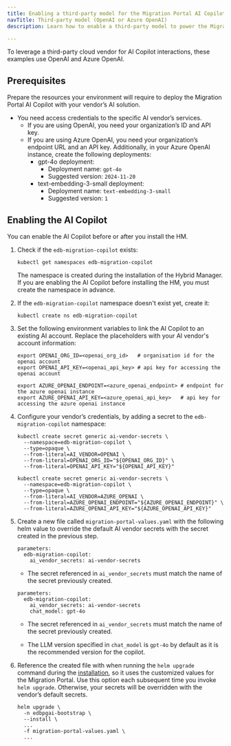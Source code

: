 ```yaml
---
title: Enabling a third-party model for the Migration Portal AI Copilot
navTitle: Third-party model (OpenAI or Azure OpenAI)
description: Learn how to enable a third-party model to power the Migration Portal AI Copilot.

---
```


To leverage a third-party cloud vendor for AI Copilot interactions, these examples use OpenAI and Azure OpenAI. 

## Prerequisites

Prepare the resources your environment will require to deploy the Migration Portal AI Copilot with your vendor’s AI solution.

-   You need access credentials to the specific AI vendor’s services.
    -   If you are using OpenAI, you need your organization’s ID and API key.
    -   If you are using Azure OpenAI, you need your organization’s endpoint URL and an API key.
        Additionally, in your Azure OpenAI instance, create the following deployments:
        -   gpt-4o deployment:
            -   Deployment name: `gpt-4o`
            -   Suggested version: `2024-11-20`
        -   text-embedding-3-small deployment:
            -   Deployment name: `text-embedding-3-small`
            -   Suggested version: `1`

## Enabling the AI Copilot

You can enable the AI Copilot before or after you install the HM.

1.  Check if the `edb-migration-copilot` exists:

    ```
    kubectl get namespaces edb-migration-copilot
    ```

    The namespace is created during the installation of the Hybrid Manager. If you are enabling the AI Copilot before installing the HM, you must create the namespace in advance.

2.  If the `edb-migration-copilot` namespace doesn't exist yet, create it:

    ```
    kubectl create ns edb-migration-copilot
    ```

3.  Set the following environment variables to link the AI Copilot to an existing AI account. Replace the placeholders with your AI vendor's account information:

    <TabContainer syncKey="platform">
    <Tab title="OpenAI">

    ```
    export OPENAI_ORG_ID=<openai_org_id>   # organisation id for the openai account
    export OPENAI_API_KEY=<openai_api_key> # api key for accessing the openai account
    ```

    </Tab>

    <Tab title="Azure OpenAI">

    ```
    export AZURE_OPENAI_ENDPOINT=<azure_openai_endpoint> # endpoint for the azure openai instance
    export AZURE_OPENAI_API_KEY=<azure_openai_api_key>   # api key for accessing the azure openai instance
    ```

    </Tab>
    </TabContainer>

4.  Configure your vendor’s credentials, by adding a secret to the `edb-migration-copilot` namespace:

    <TabContainer syncKey="platform">
    <Tab title="OpenAI"> 

    ```
    kubectl create secret generic ai-vendor-secrets \
      --namespace=edb-migration-copilot \
      --type=opaque \
      --from-literal=AI_VENDOR=OPENAI \
      --from-literal=OPENAI_ORG_ID="${OPENAI_ORG_ID}" \
      --from-literal=OPENAI_API_KEY="${OPENAI_API_KEY}"
    ```

    </Tab>

    <Tab title="Azure OpenAI"> 

    ```
    kubectl create secret generic ai-vendor-secrets \
      --namespace=edb-migration-copilot \
      --type=opaque \
      --from-literal=AI_VENDOR=AZURE_OPENAI \
      --from-literal=AZURE_OPENAI_ENDPOINT="${AZURE_OPENAI_ENDPOINT}" \
      --from-literal=AZURE_OPENAI_API_KEY="${AZURE_OPENAI_API_KEY}"
    ```

    </Tab>
    </TabContainer>

5.  Create a new file called `migration-portal-values.yaml` with the following helm value to override the default AI vendor secrets with the secret created in the previous step. 

    <TabContainer syncKey="platform">
    <Tab title="OpenAI">

    ```
    parameters:
      edb-migration-copilot:
        ai_vendor_secrets: ai-vendor-secrets         
    ```

    - The secret referenced in `ai_vendor_secrets` must match the name of the secret previously created. 

    </Tab>

    <Tab title="Azure OpenAI">  

    ```
    parameters:
      edb-migration-copilot:
        ai_vendor_secrets: ai-vendor-secrets         
        chat_model: gpt-4o
    ```

    - The secret referenced in `ai_vendor_secrets` must match the name of the secret previously created. 
    
    - The LLM version specified in `chat_model` is `gpt-4o` by default as it is the recommended version for the copilot.

    </Tab>
    </TabContainer>


6.  Reference the created file with when running the `helm upgrade` command during the [installation](../../install), so it uses the customized values for the Migration Portal. Use this option each subsequent time you invoke `helm upgrade`. Otherwise, your secrets will be overridden with the vendor’s default secrets.

    ```
    helm upgrade \
      -n edbpgai-bootstrap \
      --install \
      ...
      -f migration-portal-values.yaml \
      ...
    ```
